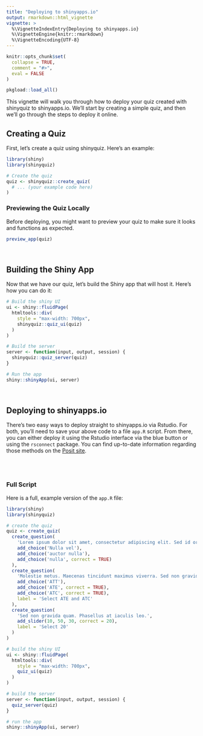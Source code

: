 ```yaml
---
title: "Deploying to shinyapps.io"
output: rmarkdown::html_vignette
vignette: >
  %\VignetteIndexEntry{Deploying to shinyapps.io}
  %\VignetteEngine{knitr::rmarkdown}
  %\VignetteEncoding{UTF-8}
---
```


```r
knitr::opts_chunk$set(
  collapse = TRUE,
  comment = "#>",
  eval = FALSE
)
```

```r
pkgload::load_all()
```

This vignette will walk you through how to deploy your quiz created with shinyquiz to shinyapps.io. We'll start by creating a simple quiz, and then we'll go through the steps to deploy it online.

## Creating a Quiz
First, let's create a quiz using shinyquiz. Here's an example:

```r
library(shiny)
library(shinyquiz)

# Create the quiz
quiz <- shinyquiz::create_quiz(
  # ... (your example code here)
)
```

### Previewing the Quiz Locally
Before deploying, you might want to preview your quiz to make sure it looks and functions as expected.

```r
preview_app(quiz)
```

<br>

## Building the Shiny App
Now that we have our quiz, let's build the Shiny app that will host it. Here's how you can do it:

```r
# Build the shiny UI
ui <- shiny::fluidPage(
  htmltools::div(
    style = "max-width: 700px",
    shinyquiz::quiz_ui(quiz)
  )
)

# Build the server
server <- function(input, output, session) {
  shinyquiz::quiz_server(quiz)
}

# Run the app
shiny::shinyApp(ui, server)
```

<br>

## Deploying to shinyapps.io

There's two easy ways to deploy straight to shinyapps.io via Rstudio. For both, you'll need to save your above code to a file `app.R` script. From there, you can either deploy it using the Rstudio interface via the blue button or using the `rsconnect` package. You can find up-to-date information regarding those methods on the [Posit site](https://shiny.posit.co/r/articles/share/shinyapps/).

<br><br>

### Full Script

Here is a full, example version of the `app.R` file:

```r
library(shiny)
library(shinyquiz)

# create the quiz 
quiz <- create_quiz(
  create_question(
    'Lorem ipsum dolor sit amet, consectetur adipiscing elit. Sed id ornare augue, fringilla molestie metus. Donec eget tortor tincidunt, sagittis dui volutpat, finibus est. Select nulla.',
    add_choice('Nulla vel'),
    add_choice('auctor nulla'),
    add_choice('nulla', correct = TRUE)
  ),
  create_question(
    'Molestie metus. Maecenas tincidunt maximus viverra. Sed non gravida quam. Phasellus at iaculis leo. Mauris congue aliquet dui, ut dapibus lorem porttitor sed.',
    add_choice('ATT'),
    add_choice('ATE', correct = TRUE),
    add_choice('ATC', correct = TRUE),
    label = 'Select ATE and ATC'
  ),
  create_question(
    'Sed non gravida quam. Phasellus at iaculis leo.',
    add_slider(10, 50, 30, correct = 20),
    label = 'Select 20'
  )
)

# build the shiny UI
ui <- shiny::fluidPage(
  htmltools::div(
    style = "max-width: 700px",
    quiz_ui(quiz)
  )
)

# build the server
server <- function(input, output, session) {
  quiz_server(quiz)
}

# run the app
shiny::shinyApp(ui, server)
```